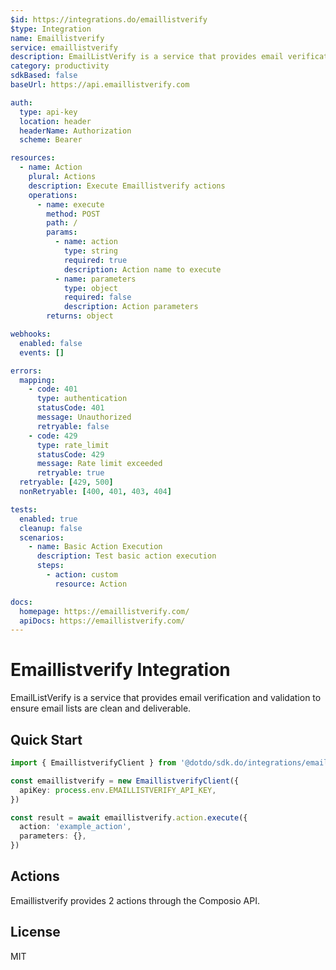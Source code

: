 ```yaml
---
$id: https://integrations.do/emaillistverify
$type: Integration
name: Emaillistverify
service: emaillistverify
description: EmailListVerify is a service that provides email verification and validation to ensure email lists are clean and deliverable.
category: productivity
sdkBased: false
baseUrl: https://api.emaillistverify.com

auth:
  type: api-key
  location: header
  headerName: Authorization
  scheme: Bearer

resources:
  - name: Action
    plural: Actions
    description: Execute Emaillistverify actions
    operations:
      - name: execute
        method: POST
        path: /
        params:
          - name: action
            type: string
            required: true
            description: Action name to execute
          - name: parameters
            type: object
            required: false
            description: Action parameters
        returns: object

webhooks:
  enabled: false
  events: []

errors:
  mapping:
    - code: 401
      type: authentication
      statusCode: 401
      message: Unauthorized
      retryable: false
    - code: 429
      type: rate_limit
      statusCode: 429
      message: Rate limit exceeded
      retryable: true
  retryable: [429, 500]
  nonRetryable: [400, 401, 403, 404]

tests:
  enabled: true
  cleanup: false
  scenarios:
    - name: Basic Action Execution
      description: Test basic action execution
      steps:
        - action: custom
          resource: Action

docs:
  homepage: https://emaillistverify.com/
  apiDocs: https://emaillistverify.com/
---
```


# Emaillistverify Integration

EmailListVerify is a service that provides email verification and validation to ensure email lists are clean and deliverable.

## Quick Start

```typescript
import { EmaillistverifyClient } from '@dotdo/sdk.do/integrations/emaillistverify'

const emaillistverify = new EmaillistverifyClient({
  apiKey: process.env.EMAILLISTVERIFY_API_KEY,
})

const result = await emaillistverify.action.execute({
  action: 'example_action',
  parameters: {},
})
```

## Actions

Emaillistverify provides 2 actions through the Composio API.

## License

MIT

